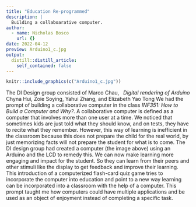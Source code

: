 ```yaml
---
title: "Education Re-programmed"
description: |
  Building a collaboarative computer.
author:
  - name: Nicholas Bosco
    url: {}
date: 2022-04-12
preview: Arduino1_c.jpg
output:
  distill::distill_article:
    self_contained: false
---
```



```r
knitr::include_graphics(c("Arduino1_c.jpg"))
```
[*Digital rendering of Arduino*]{style="float:right"}

The DI Design group consisted of Marco Chau, Chyna Hui, Zoie Soying, Yahui Zhang, and Elizabeth Yao Tong  We had the prompt of building a collaborative computer in the class *INF351: How to Build a Computer and Why?*. A collaborative computer is defined as a computer that involves more than one user at a time. We noticed that sometimes kids are just told what they should know, and on tests, they have to recite what they remember. However, this way of learning is inefficient in the classroom because this does not prepare the child for the real world, by just memorizing facts will not prepare the student for what is to come. The DI design group had created a computer (the image above) using an Arduino and the LCD to remedy this. We can now make learning more engaging and impact for the student. So they can learn from their peers and other stimuli like the display to get feedback and improve their learning. This introduction of a computerized flash-card quiz game tries to incorporate the computer into education and point to a new way learning can be incorporated into a classroom with the help of a computer. This prompt taught me how computers could have multiple applications and be used as an object of enjoyment instead of completing a specific task.


